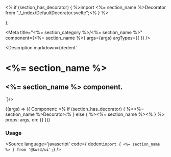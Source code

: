 <% if (section_has_decorator) { %>import <%= section_name %>Decorator from "./_index/DefaultDecorator.svelte";<% } %>

};

<Meta
  title="<%= section_category %>/<%= section_name %>"
  component={<%= section_name %>}
  args={args}
  argTypes={{
  }}
/>

<Description markdown={dedent`
# <%= section_name %>
## <%= section_name %> component.
`}/>

<Canvas>
  <Story
  name="<%= section_name %>"
  args={args}
  >
  {(args) => ({
    Component: <% if (section_has_decorator) { %><%= section_name %>Decorator<% } else { %><%= section_name %><% } %>
    props: args,
    on: {}
  })}
  </Story>
</Canvas>

<ArgsTable story="<%= section_name %>" />

### Usage
<Source
  language='javascript'
  code={ dedent`import { <%= section_name %> } from '@kws3/ui';`}
/>